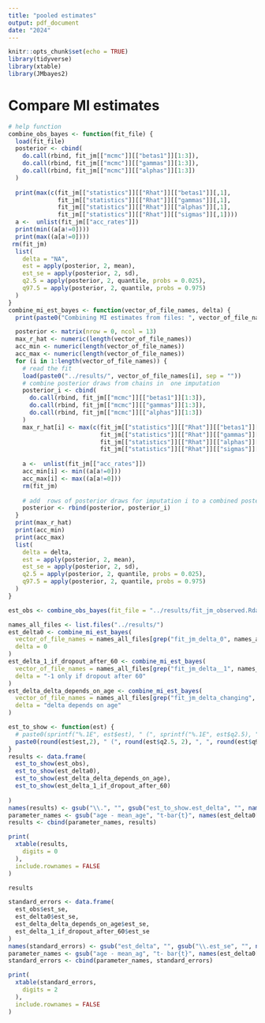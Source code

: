 ```yaml
---
title: "pooled estimates"
output: pdf_document
date: "2024"
---
```


```r
knitr::opts_chunk$set(echo = TRUE)
library(tidyverse)
library(xtable)
library(JMbayes2)
```

\newpage
# Compare MI estimates

```r
# help function
combine_obs_bayes <- function(fit_file) {
  load(fit_file)
  posterior <- cbind(
    do.call(rbind, fit_jm[["mcmc"]][["betas1"]][1:3]),
    do.call(rbind, fit_jm[["mcmc"]][["gammas"]][1:3]),
    do.call(rbind, fit_jm[["mcmc"]][["alphas"]][1:3])
  )
  
  print(max(c(fit_jm[["statistics"]][["Rhat"]][["betas1"]][,1], 
              fit_jm[["statistics"]][["Rhat"]][["gammas"]][,1],
              fit_jm[["statistics"]][["Rhat"]][["alphas"]][,1], 
              fit_jm[["statistics"]][["Rhat"]][["sigmas"]][,1])))
  a <-  unlist(fit_jm[["acc_rates"]])
  print(min((a[a!=0])))
  print(max((a[a!=0])))
 rm(fit_jm)
  list(
    delta = "NA",
    est = apply(posterior, 2, mean),
    est_se = apply(posterior, 2, sd),
    q2.5 = apply(posterior, 2, quantile, probs = 0.025),
    q97.5 = apply(posterior, 2, quantile, probs = 0.975)
  )
}
combine_mi_est_bayes <- function(vector_of_file_names, delta) {
  print(paste0("Combining MI estimates from files: ", vector_of_file_names, collaspe = ""))

  posterior <- matrix(nrow = 0, ncol = 13)
  max_r_hat <- numeric(length(vector_of_file_names))
  acc_min <- numeric(length(vector_of_file_names))
  acc_max <- numeric(length(vector_of_file_names))
  for (i in 1:length(vector_of_file_names)) {
    # read the fit
    load(paste0("../results/", vector_of_file_names[i], sep = ""))
    # combine posterior draws from chains in  one imputation
    posterior_i <- cbind(
      do.call(rbind, fit_jm[["mcmc"]][["betas1"]][1:3]),
      do.call(rbind, fit_jm[["mcmc"]][["gammas"]][1:3]),
      do.call(rbind, fit_jm[["mcmc"]][["alphas"]][1:3])
    )
    max_r_hat[i] <- max(c(fit_jm[["statistics"]][["Rhat"]][["betas1"]][,1], 
                          fit_jm[["statistics"]][["Rhat"]][["gammas"]][,1],
                          fit_jm[["statistics"]][["Rhat"]][["alphas"]][,1],
                          fit_jm[["statistics"]][["Rhat"]][["sigmas"]][,1]))
    
    a <-  unlist(fit_jm[["acc_rates"]])
    acc_min[i] <- min((a[a!=0]))
    acc_max[i] <- max((a[a!=0]))
    rm(fit_jm)
   
    # add  rows of posterior draws for imputation i to a combined posterior
    posterior <- rbind(posterior, posterior_i)
  }
  print(max_r_hat)
  print(acc_min)
  print(acc_max)
  list(
    delta = delta,
    est = apply(posterior, 2, mean),
    est_se = apply(posterior, 2, sd),
    q2.5 = apply(posterior, 2, quantile, probs = 0.025),
    q97.5 = apply(posterior, 2, quantile, probs = 0.975)
  )
}

```



```r
est_obs <- combine_obs_bayes(fit_file = "../results/fit_jm_observed.Rdata")

names_all_files <- list.files("../results/")
est_delta0 <- combine_mi_est_bayes(
  vector_of_file_names = names_all_files[grep("fit_jm_delta_0", names_all_files)],
  delta = 0
)
est_delta_1_if_dropout_after_60 <- combine_mi_est_bayes(
  vector_of_file_names = names_all_files[grep("fit_jm_delta__1", names_all_files)],
  delta = "-1 only if dropout after 60"
)
est_delta_delta_depends_on_age <- combine_mi_est_bayes(
  vector_of_file_names = names_all_files[grep("fit_jm_delta_changing", names_all_files)],
  delta = "delta depends on age"
)
```

```r
est_to_show <- function(est) {
  # paste0(sprintf("%.1E", est$est), " (", sprintf("%.1E", est$q2.5), ", ", sprintf("%.1E", est$q97.5), ")")
  paste0(round(est$est,2), " (", round(est$q2.5, 2), ", ", round(est$q97.5 ,2), ")")
}
results <- data.frame(
  est_to_show(est_obs),
  est_to_show(est_delta0),
  est_to_show(est_delta_delta_depends_on_age),
  est_to_show(est_delta_1_if_dropout_after_60)
  
)
names(results) <- gsub("\\.", "", gsub("est_to_show.est_delta", "", names(results)))
parameter_names <- gsub("age - mean_age", "t-bar{t}", names(est_delta0[["est"]])) # substitute age_sc20 - mean_age_sc20 by t in names of the parameters
results <- cbind(parameter_names, results)

print(
  xtable(results,
    digits = 0
  ),
  include.rownames = FALSE
)
```

```r
results
```

```r
standard_errors <- data.frame(
  est_obs$est_se,
  est_delta0$est_se,
  est_delta_delta_depends_on_age$est_se,
  est_delta_1_if_dropout_after_60$est_se
)
names(standard_errors) <- gsub("est_delta", "", gsub("\\.est_se", "", names(standard_errors)))
parameter_names <- gsub("age - mean_ag", "t- bar{t}", names(est_delta0[["est"]])) # substitute age_sc20 - mean_age_sc20 by t in names of the parameters
standard_errors <- cbind(parameter_names, standard_errors)

print(
  xtable(standard_errors,
    digits = 2
  ),
  include.rownames = FALSE
)
```

